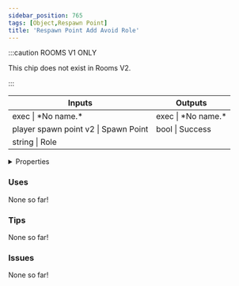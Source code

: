 ```yaml
---
sidebar_position: 765
tags: [Object,Respawn Point]
title: 'Respawn Point Add Avoid Role'
---
```




:::caution ROOMS V1 ONLY
    
This chip does not exist in Rooms V2.

:::


<IChip uuid="e9b24d3a-7abc-4e97-99f9-e3d31d2c885c"/>

<table><thead><tr><th>Inputs</th><th>Outputs</th></tr></thead><tbody><tr><td>exec | *No name.*</td><td>exec | *No name.*</td></tr><tr><td>player spawn point v2 | Spawn Point</td><td>bool | Success</td></tr><tr><td>string | Role</td><td /></tr></tbody></table>

<details>
  <summary>Properties</summary>
  <div>
    <div>
    <table>
      <tbody>
        <tr>
          <td>Is beta required?</td>
          <td>No</td>
        </tr>
        <tr>
          <td>Is chip a trolling risk?</td>
          <td>No</td>
        </tr>
        <tr>
          <td>Is chip a role assignment risk?</td>
          <td>No</td>
        </tr>
        <tr>
          <td>Chip UUID</td>
          <td>e9b24d3a-7abc-4e97-99f9-e3d31d2c885c</td>
        </tr>
        <tr>
          <td>Room availability</td>
          <td>Rooms V1 only</td>
        </tr>
      </tbody>
    </table>
    </div>
  </div>
</details>

### Uses

None so far!

### Tips

None so far!

### Issues

None so far!